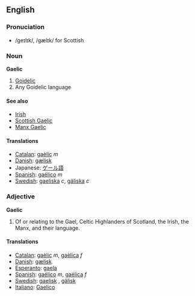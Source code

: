 ==English==
===Pronuciation===
*/ge&#618;l&#618;k/, /gæl&#618;k/ for Scottish
===Noun===
'''Gaelic'''

# [[Goidelic]]
# Any Goidelic language

====See also====
*[[Irish]]
*[[Scottish Gaelic]]
*[[Manx Gaelic]]

==== Translations ====
*[[Catalan]]: [[gaèlic]] ''m''
*[[Danish]]: [[gælisk]]
*Japanese: [[ゲール語]]
*[[Spanish]]: [[gaélico]] ''m''
*[[Swedish]]: [[gaeliska]] ''c'', [[gäliska]] ''c''

===Adjective===
'''Gaelic'''

# Of or relating to the Gael, Celtic Highlanders of Scotland, the Irish, the Manx, and their language.

==== Translations ====
*[[Catalan]]: [[gaèlic]] ''m'', [[gaèlica]] ''f''
*[[Danish]]: [[gælisk]]
*[[Esperanto]]: [[gaela]]
*[[Spanish]]: [[gaélico]] ''m'', [[gaélica]] ''f''
*[[Swedish]]: [[gaelisk]] , [[gälisk]]
*[[Italiano]]: [[Gaelico]]